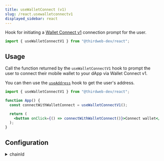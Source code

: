 ```yaml
---
title: useWalletConnect (v1)
slug: /react.usewalletconnectv1
displayed_sidebar: react
---
```


Hook for initiating a [Wallet Connect v1](/wallet/wallet-connect-v1) connection prompt for the user.

```jsx
import { useWalletConnectV1 } from "@thirdweb-dev/react";
```

## Usage

Call the function returned by the `useWalletConnectV1` hook to prompt the user to connect their mobile wallet to your dApp via Wallet Connect v1.

You can then use the [`useAddress`](/react/react.useaddress) hook to get the user's address.

```jsx
import { useWalletConnectV1 } from "@thirdweb-dev/react";

function App() {
  const connectWithWalletConnect = useWalletConnectV1();

  return (
    <button onClick={() => connectWithWalletConnect()}>Connect wallet</button>
  );
}
```

## Configuration

<details>
  <summary>chainId</summary>
  <div>

To connect to a specific chain when connecting the wallet,
pass the `chainId` in a configuration object as shown below.

This will prompt the user to switch to the given network after they connect.

```jsx
import { useWalletConnectV1 } from "@thirdweb-dev/react";
import { Dogechain } from "@thirdweb-dev/chains";

function App() {
  const connectWithWalletConnect = useWalletConnectV1();

  return (
    <button
      onClick={() =>
        connectWithWalletConnect({
          chainId: Dogechain.chainId,
        })
      }
    >
      Connect Wallet
    </button>
  );
}
```

If the chain is not configured in the user&rsquo;s wallet,
you must add this chain in `ThirdwebProvider`&rsquo;s [supportedChains](/react/react.thirdwebprovider#supportedChains) prop:

```jsx
import { Dogechain } from "@thirdweb-dev/chains";

export function YourApp() {
  return (
    <ThirdwebProvider
      // highlight-next-line
      supportedChains={[Dogechain]}
    >
      <App />
    </ThirdwebProvider>
  );
}
```

</div>
</details>
